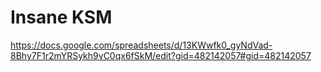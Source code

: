 # Insane KSM

https://docs.google.com/spreadsheets/d/13KWwfk0_gyNdVad-8Bhy7F1r2mYRSykh9vC0qx6fSkM/edit?gid=482142057#gid=482142057